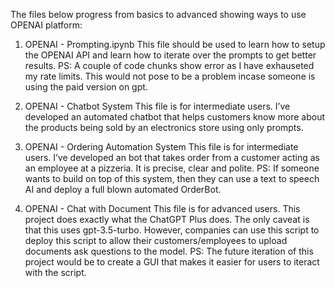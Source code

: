 The files below progress from basics to advanced showing ways to use OPENAI platform:

1. OPENAI - Prompting.ipynb
  This file should be used to learn how to setup the OPENAI API and learn how to iterate over the prompts to get better results.
  PS: A couple of code chunks show error as I have exhauseted my rate limits. This would not pose to be a problem incase someone is using the paid version on gpt.

2. OPENAI - Chatbot System
  This file is for intermediate users. I've developed an automated chatbot that helps customers know more about the products being sold by an electronics store using only prompts. 

3. OPENAI - Ordering Automation System
  This file is for intermediate users. I've developed an bot that takes order from a customer acting as an employee at a pizzeria. It is precise, clear and polite. 
  PS: If someone wants to build on top of this system, then they can use a text to speech AI and deploy a full blown automated OrderBot.

4. OPENAI - Chat with Document
  This file is for advanced users. This project does exactly what the ChatGPT Plus does. The only caveat is that this uses gpt-3.5-turbo. However, companies can use this script to deploy this script to allow their customers/employees to upload documents ask questions to the model.
  PS: The future iteration of this project would be to create a GUI that makes it easier for users to iteract with the script.

